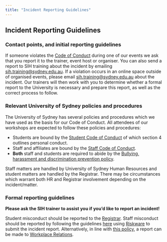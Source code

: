 ```yaml
---
title: "Incident Reporting Guidelines"
---
```


## Incident Reporting Guidelines
### Contact points, and initial reporting guidelines

If someone violates the [Code of Conduct](index.html) during one of our events we ask that you report it to the trainer, event host or organiser. You can also send a report to SIH training about the incident by emailing [sih.training@sydney.edu.au](mailto:sih.training@sydney.edu.au). If a violation occurs in an online space outside of organised events, please email [sih.training@sydney.edu.au](mailto:sih.training@sydney.edu.au) about the incident. Our trainers will then work with you to determine whether a formal report to the University is necessary and prepare this report, as well as the correct process to follow.

### Relevant University of Sydney policies and procedures

The University of Sydney has several policies and procedures which we have used as the basis for our Code of Conduct. All attendees of our workshops are expected to follow these policies and procedures: 

- Students are bound by the [Student Code of Conduct](http://sydney.edu.au/policies/showdoc.aspx?recnum=PDOC2011/215&RendNum=0) of which section 4 outlines personal conduct. 
- Staff and affiliates are bound by the [Staff Code of Conduct](http://sydney.edu.au/policies/showdoc.aspx?recnum=PDOC2011/65&RendNum=0). 
- **Both** staff and students are required to abide by the [Bullying, harassment and discrimination prevention policy](http://sydney.edu.au/policies/showdoc.aspx?recnum=PDOC2011/168&RendNum=0). 

Staff matters are handled by University of Sydney Human Resources and student matters are handled by the Registrar. There may be circumstances which warrant both HR and Registrar involvement depending on the incident/matter.

### Formal reporting guidelines
    
**Please ask the SIH trainer to assist you if you'd like to report an incident!**
    
Student misconduct should be reported to the [Registrar]( https://sydney.edu.au/students/student-misconduct/report-student-misconduct.html). Staff misconduct should be reported by following the guidelines [here](https://intranet.sydney.edu.au/employment/support/bullying_prevention/framing-written-allegation.html) using [Riskware](https://riskware.sydney.edu.au/) to submit the incident report. Alternatively, in line with [this policy](http://sydney.edu.au/policies/showdoc.aspx?recnum=PDOC2015/406&RendNum=0), a report can be made to [Workplace Relations](https://intranet.sydney.edu.au/employment/support/bullying_prevention.html).